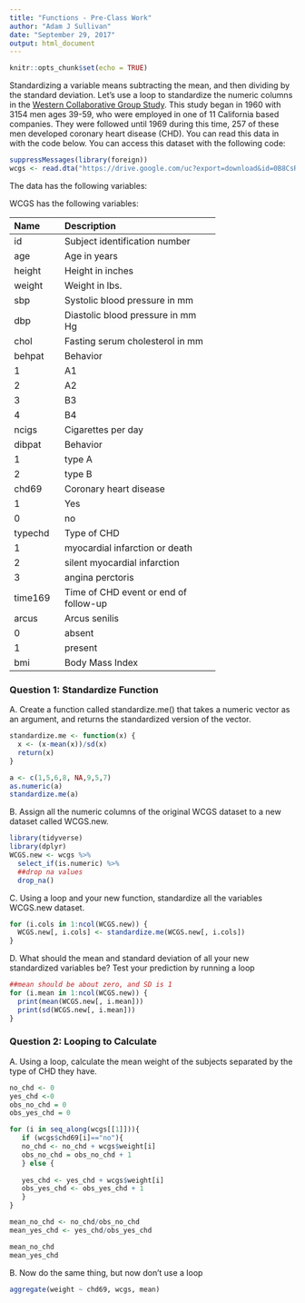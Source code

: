 ```yaml
---
title: "Functions - Pre-Class Work"
author: "Adam J Sullivan"
date: "September 29, 2017"
output: html_document
---
```


```r
knitr::opts_chunk$set(echo = TRUE)
```


Standardizing a variable means subtracting the mean, and then dividing by the standard deviation. Let’s use a loop to standardize the numeric columns in the [Western Collaborative Group Study](https://clinicaltrials.gov/ct2/show/NCT00005174). This study began in 1960 with 3154 men ages 39-59, who were employed in one of 11 California based companies. They were followed until 1969 during this time, 257 of these men developed coronary heart disease (CHD). You can read this data in with the code below. You can access this dataset with the following code:

```R

suppressMessages(library(foreign))
wcgs <- read.dta("https://drive.google.com/uc?export=download&id=0B8CsRLdwqzbzYWxfN3ExQllBQkU")
```

The data has the following variables:



WCGS has the following variables:

-----------------------------------------------------------
Name    Description
------- -------------------------------------------
id      Subject identification number

age     Age in years

height  Height in inches

weight  Weight in lbs.

sbp     Systolic blood pressure in mm 

dbp     Diastolic blood pressure in mm Hg

chol    Fasting serum cholesterol in mm 

behpat  Behavior

  1       A1

  2       A2

  3       B3

  4       B4

ncigs   Cigarettes per day

dibpat  Behavior

1       type A

2       type B

chd69   Coronary heart disease

1       Yes

0       no

typechd Type of CHD

1       myocardial infarction or death

2       silent myocardial infarction

3       angina perctoris

time169 Time of CHD event or end of follow-up

arcus   Arcus senilis

0       absent

1       present

bmi     Body Mass Index
-----------------------------------------------------------




### Question 1: Standardize Function

A. Create a function called standardize.me() that takes a numeric vector as an argument, and returns the standardized version of the vector. 
```r
standardize.me <- function(x) {
  x <- (x-mean(x))/sd(x)
  return(x)
}

a <- c(1,5,6,8, NA,9,5,7)
as.numeric(a)
standardize.me(a)
```
B. Assign all the numeric columns of the original WCGS dataset to a new dataset called WCGS.new.
```r
library(tidyverse)
library(dplyr)
WCGS.new <- wcgs %>% 
  select_if(is.numeric) %>%
  ##drop na values 
  drop_na()
```
C. Using a loop and your new function, standardize all the variables WCGS.new dataset.
```r
for (i.cols in 1:ncol(WCGS.new)) {
  WCGS.new[, i.cols] <- standardize.me(WCGS.new[, i.cols])
}
```
D. What should the mean and standard deviation of all your new standardized variables be? Test your prediction by running a loop
```r
##mean should be about zero, and SD is 1
for (i.mean in 1:ncol(WCGS.new)) {
  print(mean(WCGS.new[, i.mean]))
  print(sd(WCGS.new[, i.mean]))
}
```



### Question 2: Looping to Calculate

A. Using a loop, calculate the mean weight of the subjects separated by the type of CHD they have.
```r
no_chd <- 0
yes_chd <-0
obs_no_chd = 0
obs_yes_chd = 0

for (i in seq_along(wcgs[[1]])){
   if (wcgs$chd69[i]=="no"){
   no_chd <- no_chd + wcgs$weight[i]
   obs_no_chd = obs_no_chd + 1 
   } else {
   
   yes_chd <- yes_chd + wcgs$weight[i]
   obs_yes_chd <- obs_yes_chd + 1
   }
}

mean_no_chd <- no_chd/obs_no_chd
mean_yes_chd <- yes_chd/obs_yes_chd

mean_no_chd
mean_yes_chd
```
B. Now do the same thing, but now don’t use a loop
```r
aggregate(weight ~ chd69, wcgs, mean)
          
```


